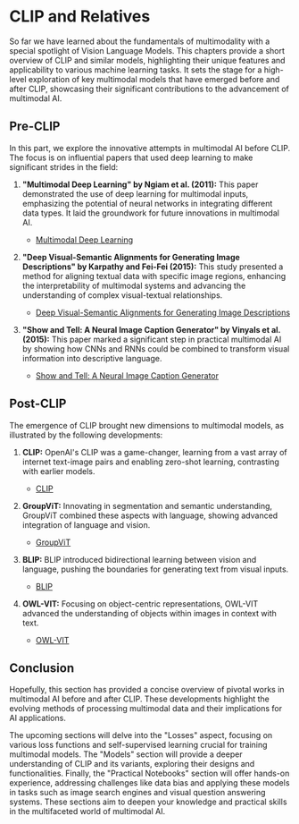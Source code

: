 # CLIP and Relatives

So far we have learned about the fundamentals of multimodality with a special spotlight of Vision Language Models. This chapters provide a short overview of CLIP and similar models, highlighting their unique features and applicability to various machine learning tasks.
It sets the stage for a high-level exploration of key multimodal models that have emerged before and after CLIP, showcasing their significant contributions to the advancement of multimodal AI.

## Pre-CLIP

In this part, we explore the innovative attempts in multimodal AI before CLIP.
The focus is on influential papers that used deep learning to make significant strides in the field:

1. **"Multimodal Deep Learning" by Ngiam et al. (2011):** This paper demonstrated the use of deep learning for multimodal inputs, emphasizing the potential of neural networks in integrating different data types. It laid the groundwork for future innovations in multimodal AI.

   - [Multimodal Deep Learning](https://people.csail.mit.edu/khosla/papers/icml2011_ngiam.pdf)

2. **"Deep Visual-Semantic Alignments for Generating Image Descriptions" by Karpathy and Fei-Fei (2015):** This study presented a method for aligning textual data with specific image regions, enhancing the interpretability of multimodal systems and advancing the understanding of complex visual-textual relationships.

   - [Deep Visual-Semantic Alignments for Generating Image Descriptions](https://cs.stanford.edu/people/karpathy/cvpr2015.pdf)

3. **"Show and Tell: A Neural Image Caption Generator" by Vinyals et al. (2015):** This paper marked a significant step in practical multimodal AI by showing how CNNs and RNNs could be combined to transform visual information into descriptive language.
   - [Show and Tell: A Neural Image Caption Generator](https://arxiv.org/abs/1411.4555)

## Post-CLIP

The emergence of CLIP brought new dimensions to multimodal models, as illustrated by the following developments:

1. **CLIP:** OpenAI's CLIP was a game-changer, learning from a vast array of internet text-image pairs and enabling zero-shot learning, contrasting with earlier models.

   - [CLIP](https://openai.com/blog/clip/)

2. **GroupViT:** Innovating in segmentation and semantic understanding, GroupViT combined these aspects with language, showing advanced integration of language and vision.

   - [GroupViT](https://arxiv.org/abs/2202.11094)

3. **BLIP:** BLIP introduced bidirectional learning between vision and language, pushing the boundaries for generating text from visual inputs.

   - [BLIP](https://arxiv.org/abs/2201.12086)

4. **OWL-VIT:** Focusing on object-centric representations, OWL-VIT advanced the understanding of objects within images in context with text.
   - [OWL-VIT](https://arxiv.org/abs/2205.06230)

## Conclusion

Hopefully, this section has provided a concise overview of pivotal works in multimodal AI before and after CLIP.
These developments highlight the evolving methods of processing multimodal data and their implications for AI applications.

The upcoming sections will delve into the "Losses" aspect, focusing on various loss functions and self-supervised learning crucial for training multimodal models.
The "Models" section will provide a deeper understanding of CLIP and its variants, exploring their designs and functionalities.
Finally, the "Practical Notebooks" section will offer hands-on experience, addressing challenges like data bias and applying these models in tasks such as image search engines and visual question answering systems.
These sections aim to deepen your knowledge and practical skills in the multifaceted world of multimodal AI.
